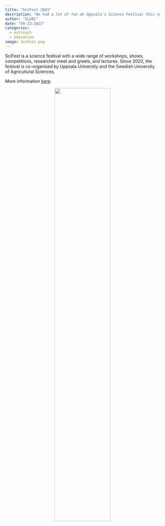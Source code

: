 ```yaml
---
title: "SciFest 2023"
description: "We had a lot of fun at Uppsala's Science Festival this year, talking about viruses, sequencing and metagenomics."
author: "SLUBI"
date: "09-23-2023"
categories:
  - outreach
  - education
image: SciFest.png
---
```


SciFest is a science festival with a wide range of workshops, shows, competitions, researcher meet and greets, and lectures. Since 2020, the festival is co-organised by Uppsala University and the Swedish University of Agricultural Sciences.

More information [here](https://www.scifest.se/). 

<center>
![](SciFest.png){.class width=60%}